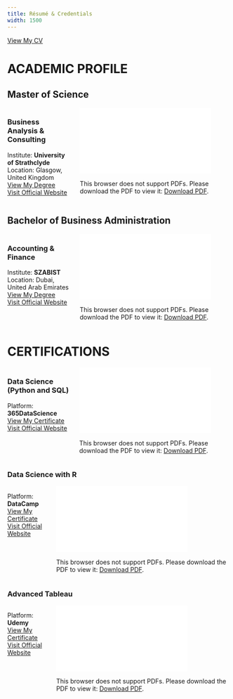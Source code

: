 ```yaml
---
title: Résumé & Credentials
width: 1500
---
```


[View My CV](CV.pdf){target="_blank"}

# ACADEMIC PROFILE



## Master of Science
::: {.columns}

::: {.column}

### Business Analysis & Consulting
Institute: **University of Strathclyde** \
Location: Glasgow, United Kingdom \
[View My Degree](Master_Degree.pdf){target="_blank"}\
[Visit Official Website](https://www.strath.ac.uk)
:::


::: {.column}
<object data="Master_Degree.pdf" type="application/pdf" id="pdf-embed">
    <embed src="Master_Degree.pdf" id="pdf-embed-inner">
        <p>This browser does not support PDFs. Please download the PDF to view it: <a href="Master_Degree.pdf">Download PDF</a>.</p>
    </embed>
</object>

:::
:::

## Bachelor of Business Administration

::: {.columns}

::: {.column}

### Accounting & Finance
Institute: **SZABIST** \
Location: Dubai, United Arab Emirates \
[View My Degree](Diploma%20Bachelor.pdf){target="_blank"}\
[Visit Official Website](https://szabist.edu.pk/programs/)
:::


::: {.column}
<object data="Diploma Bachelor.pdf" type="application/pdf" id="pdf-embed">
    <embed src="Diploma Bachelor.pdf" id="pdf-embed-inner">
        <p>This browser does not support PDFs. Please download the PDF to view it: <a href="Diploma Bachelor.pdf">Download PDF</a>.</p>
    </embed>
</object>

:::
:::

# CERTIFICATIONS

::: {.columns}

::: {.column}

### Data Science (Python and SQL)
Platform: **365DataScience** \
[View My Certificate](DataScientist.pdf){target="_blank"}\
[Visit Official Website](https://365datascience.com)
:::


::: {.column}
<object data="DataScience365.pdf" type="application/pdf" id="pdf-embed">
    <embed src="DataScience365.pdf" id="pdf-embed-inner">
        <p>This browser does not support PDFs. Please download the PDF to view it: <a href="DataScience365.pdf">Download PDF</a>.</p>
    </embed>
</object>

:::
:::

### Data Science with R

::: {.columns}

::: {.column}

Platform: **DataCamp** \
[View My Certificate](DataScience365.pdf){target="_blank"}\
[Visit Official Website](https://www.datacamp.com)
:::


::: {.column}
<object data="DataScientist.pdf" type="application/pdf" id="pdf-embed">
    <embed src="DataScientist.pdf" id="pdf-embed-inner">
        <p>This browser does not support PDFs. Please download the PDF to view it: <a href="DataScientist.pdf">Download PDF</a>.</p>
    </embed>
</object>

:::
:::

### Advanced Tableau

::: {.columns}

::: {.column}

Platform: **Udemy** \
[View My Certificate](AdvanceTableau.pdf){target="_blank"}\
[Visit Official Website](https://www.udemy.com/course/tableau10-advanced/?couponCode=ST7MT290425G2)
:::


::: {.column}
<object data="AdvanceTableau.pdf" type="application/pdf" id="pdf-embed">
    <embed src="AdvanceTableau.pdf" id="pdf-embed-inner">
        <p>This browser does not support PDFs. Please download the PDF to view it: <a href="AdvanceTableau.pdf">Download PDF</a>.</p>
    </embed>
</object>

:::
:::

